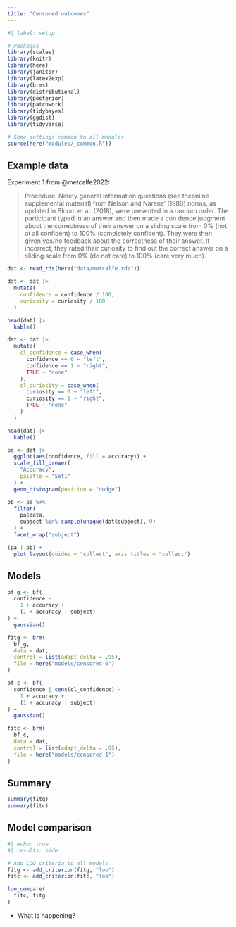 ```yaml
---
title: "Censored outcomes"
---
```


```r
#| label: setup

# Packages
library(scales)
library(knitr)
library(here)
library(janitor)
library(latex2exp)
library(brms)
library(distributional)
library(posterior)
library(patchwork)
library(tidybayes)
library(ggdist)
library(tidyverse)

# Some settings common to all modules
source(here("modules/_common.R"))
```

## Example data

Experiment 1 from @metcalfe2022:

> Procedure. Ninety general information questions (see theonline supplemental material) from Nelson and Narens’ (1980) norms, as updated in Bloom et al. (2018), were presented in a random order. The participant typed in an answer and then made a con dence judgment about the correctness of their answer on a sliding scale from 0% (not at all confident) to 100% (completely confident). They were then given yes/no feedback about the correctness of their answer. If incorrect, they rated their curiosity to find out the correct answer on a sliding scale from 0% (do not care) to 100% (care very much).

```r
dat <- read_rds(here("data/metcalfe.rds"))

dat <- dat |> 
  mutate(
    confidence = confidence / 100,
    curiosity = curiosity / 100
  )

head(dat) |> 
  kable()
```

```r
dat <- dat |> 
  mutate(
    cl_confidence = case_when(
      confidence == 0 ~ "left",
      confidence == 1 ~ "right",
      TRUE ~ "none"
    ),
    cl_curiosity = case_when(
      curiosity == 0 ~ "left",
      curiosity == 1 ~ "right",
      TRUE ~ "none"
    )
  )

head(dat) |> 
  kable()
```

```r
pa <- dat |> 
  ggplot(aes(confidence, fill = accuracy)) +
  scale_fill_brewer(
    "Accuracy",
    palette = "Set1"
  ) +
  geom_histogram(position = "dodge")

pb <- pa %+% 
  filter(
    pa$data, 
    subject %in% sample(unique(dat$subject), 9)
  ) +
  facet_wrap("subject")

(pa | pb) + 
  plot_layout(guides = "collect", axis_titles = "collect")
```

## Models

```r
bf_g <- bf(
  confidence ~
    1 + accuracy +
    (1 + accuracy | subject) 
) +
  gaussian()

fitg <- brm(
  bf_g,
  data = dat,
  control = list(adapt_delta = .95),
  file = here("models/censored-0")
)
```

```r
bf_c <- bf(
  confidence | cens(cl_confidence) ~
    1 + accuracy +
    (1 + accuracy | subject) 
) +
  gaussian()

fitc <- brm(
  bf_c,
  data = dat,
  control = list(adapt_delta = .95),
  file = here("models/censored-1")
)
```

## Summary

```r
summary(fitg)
summary(fitc)
```

## Model comparison

```r
#| echo: true
#| results: hide

# Add LOO criteria to all models
fitg <- add_criterion(fitg, "loo")
fitc <- add_criterion(fitc, "loo")
```

```r
loo_compare(
  fitc, fitg
)
```

- What is happening?
